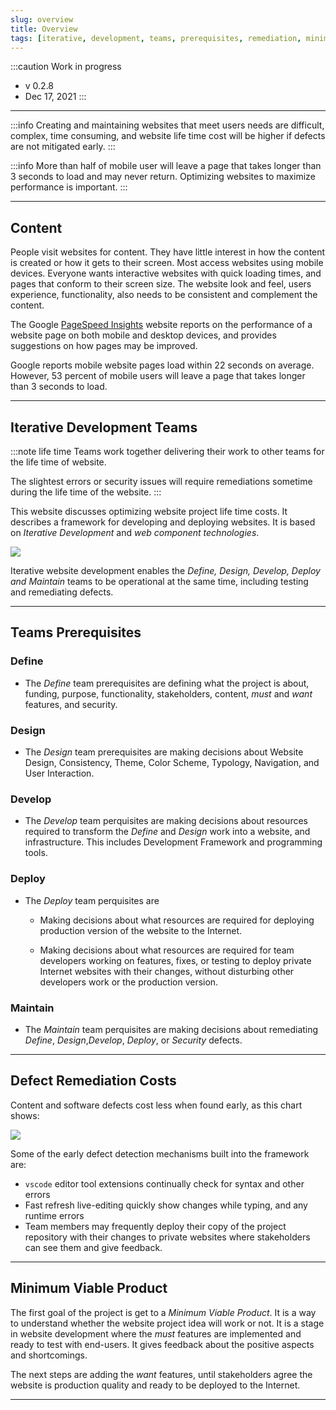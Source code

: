 ```yaml
---
slug: overview
title: Overview
tags: [iterative, development, teams, prerequisites, remediation, minimum, viable, product]
---
```


:::caution Work in progress
- v 0.2.8
- Dec 17, 2021
:::

---

:::info
Creating and maintaining websites that meet users needs are difficult, complex, time consuming, and website life time cost will be higher if defects are not mitigated early.
:::

:::info
More than half of mobile user will leave a page that takes longer than 3 seconds to load and may never return. Optimizing websites to maximize performance is important.
:::

---

## Content

People visit websites for content. They have little interest in how the content is created or how it gets to their screen. Most access websites using mobile devices. Everyone wants interactive websites with quick loading times, and pages that conform to their screen size. The website look and feel, users experience, functionality, also needs to be consistent and complement the content.

The Google [PageSpeed Insights](https://pagespeed.web.dev/) website reports on the performance of a website page on both mobile and desktop devices, and provides suggestions on how pages may be improved.

Google reports mobile website pages load within 22 seconds on average. However, 53 percent of mobile users will leave a page that takes longer than 3 seconds to load.

---

## Iterative Development Teams

:::note life time
Teams work together delivering their work to other teams for the life time of website.

The slightest errors or security issues will require remediations sometime during the life time of the website.
:::

This website discusses optimizing website project life time costs. It describes a framework for developing and deploying websites. It is based on _Iterative Development_ and _web component technologies_.

<img src="/img/IterativeDev.png" height={400} width={300} />

Iterative website development enables the _Define, Design, Develop, Deploy and Maintain_ teams to be operational at the same time, including testing and remediating defects.

---

## Teams Prerequisites

### Define

- The _Define_ team prerequisites are defining what the project is about, funding, purpose, functionality, stakeholders, content, _must_ and _want_ features, and security.

### Design

- The _Design_ team prerequisites are making decisions about Website Design, Consistency, Theme, Color Scheme, Typology, Navigation, and User Interaction.

### Develop

- The _Develop_ team perquisites are making decisions about resources required to transform the _Define_ and _Design_ work into a website, and infrastructure. This includes Development Framework and programming tools.

### Deploy

- The _Deploy_ team perquisites are

  - Making decisions about what resources are required for deploying production version of the website to the Internet.

  - Making decisions about what resources are required for team developers working on features, fixes, or testing to deploy private Internet websites with their changes, without disturbing other developers work or the production version.

### Maintain

- The _Maintain_ team perquisites are making decisions about remediating _Define_, _Design_,_Develop_, _Deploy_, or _Security_ defects.

---

## Defect Remediation Costs

Content and software defects cost less when found early, as this chart shows:

<img src="/img/bugFixChart.jpg" height={300} width={600} />

Some of the early defect detection mechanisms built into the framework are:

- `vscode` editor tool extensions continually check for syntax and other errors
- Fast refresh live-editing quickly show changes while typing, and any runtime errors
- Team members may frequently deploy their copy of the project repository with their changes to private websites where stakeholders can see them and give feedback.

---

## Minimum Viable Product

The first goal of the project is get to a _Minimum Viable Product_. It is a way to understand whether the website project idea will work or not. It is a stage in website development where the _must_ features are implemented and ready to test with end-users. It gives feedback about the positive aspects and shortcomings.

The next steps are adding the _want_ features, until stakeholders agree the website is production quality and ready to be deployed to the Internet.

---
